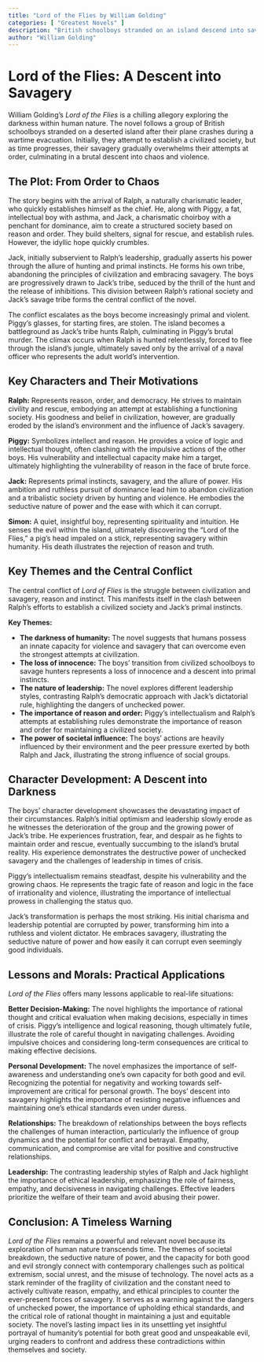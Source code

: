 ```yaml
---
title: "Lord of the Flies by William Golding"
categories: [ "Greatest Novels" ]
description: "British schoolboys stranded on an island descend into savagery."
author: "William Golding"
---
```

# Lord of the Flies: A Descent into Savagery

William Golding's *Lord of the Flies* is a chilling allegory exploring the darkness within human nature. The novel follows a group of British schoolboys stranded on a deserted island after their plane crashes during a wartime evacuation. Initially, they attempt to establish a civilized society, but as time progresses, their savagery gradually overwhelms their attempts at order, culminating in a brutal descent into chaos and violence.

## The Plot: From Order to Chaos

The story begins with the arrival of Ralph, a naturally charismatic leader, who quickly establishes himself as the chief.  He, along with Piggy, a fat, intellectual boy with asthma, and Jack, a charismatic choirboy with a penchant for dominance, aim to create a structured society based on reason and order.  They build shelters, signal for rescue, and establish rules.  However, the idyllic hope quickly crumbles.

Jack, initially subservient to Ralph's leadership, gradually asserts his power through the allure of hunting and primal instincts.  He forms his own tribe, abandoning the principles of civilization and embracing savagery.  The boys are progressively drawn to Jack's tribe, seduced by the thrill of the hunt and the release of inhibitions.  This division between Ralph's rational society and Jack's savage tribe forms the central conflict of the novel.

The conflict escalates as the boys become increasingly primal and violent. Piggy's glasses, for starting fires, are stolen. The island becomes a battleground as Jack's tribe hunts Ralph, culminating in Piggy's brutal murder. The climax occurs when Ralph is hunted relentlessly, forced to flee through the island's jungle, ultimately saved only by the arrival of a naval officer who represents the adult world's intervention.

## Key Characters and Their Motivations

**Ralph:** Represents reason, order, and democracy. He strives to maintain civility and rescue, embodying an attempt at establishing a functioning society. His goodness and belief in civilization, however, are gradually eroded by the island’s environment and the influence of Jack's savagery.

**Piggy:** Symbolizes intellect and reason. He provides a voice of logic and intellectual thought, often clashing with the impulsive actions of the other boys.  His vulnerability and intellectual capacity make him a target, ultimately highlighting the vulnerability of reason in the face of brute force.

**Jack:** Represents primal instincts, savagery, and the allure of power. His ambition and ruthless pursuit of dominance lead him to abandon civilization and a tribalistic society driven by hunting and violence. He embodies the seductive nature of power and the ease with which it can corrupt.

**Simon:** A quiet, insightful boy, representing spirituality and intuition. He senses the evil within the island, ultimately discovering the "Lord of the Flies," a pig's head impaled on a stick, representing savagery within humanity. His death illustrates the rejection of reason and truth.

## Key Themes and the Central Conflict

The central conflict of *Lord of Flies* is the struggle between civilization and savagery, reason and instinct. This manifests itself in the clash between Ralph’s efforts to establish a civilized society and Jack's primal instincts.

**Key Themes:**

* **The darkness of humanity:** The novel suggests that humans possess an innate capacity for violence and savagery that can overcome even the strongest attempts at civilization.
* **The loss of innocence:** The boys' transition from civilized schoolboys to savage hunters represents a loss of innocence and a descent into primal instincts.
* **The nature of leadership:** The novel explores different leadership styles, contrasting Ralph's democratic approach with Jack's dictatorial rule, highlighting the dangers of unchecked power.
* **The importance of reason and order:** Piggy's intellectualism and Ralph's attempts at establishing rules demonstrate the importance of reason and order for maintaining a civilized society.
* **The power of societal influence:** The boys' actions are heavily influenced by their environment and the peer pressure exerted by both Ralph and Jack, illustrating the strong influence of social groups.


## Character Development: A Descent into Darkness

The boys' character development showcases the devastating impact of their circumstances. Ralph’s initial optimism and leadership slowly erode as he witnesses the deterioration of the group and the growing power of Jack’s tribe. He experiences frustration, fear, and despair as he fights to maintain order and rescue, eventually succumbing to the island's brutal reality.  His experience demonstrates the destructive power of unchecked savagery and the challenges of leadership in times of crisis.

Piggy's intellectualism remains steadfast, despite his vulnerability and the growing chaos. He represents the tragic fate of reason and logic in the face of irrationality and violence, illustrating the importance of intellectual prowess in challenging the status quo. 

Jack's transformation is perhaps the most striking. His initial charisma and leadership potential are corrupted by power, transforming him into a ruthless and violent dictator. He embraces savagery, illustrating the seductive nature of power and how easily it can corrupt even seemingly good individuals.

## Lessons and Morals: Practical Applications

*Lord of the Flies* offers many lessons applicable to real-life situations:

**Better Decision-Making:** The novel highlights the importance of rational thought and critical evaluation when making decisions, especially in times of crisis. Piggy's intelligence and logical reasoning, though ultimately futile, illustrate the role of careful thought in navigating challenges. Avoiding impulsive choices and considering long-term consequences are critical to making effective decisions.

**Personal Development:** The novel emphasizes the importance of self-awareness and understanding one's own capacity for both good and evil. Recognizing the potential for negativity and working towards self-improvement are critical for personal growth. The boys' descent into savagery highlights the importance of resisting negative influences and maintaining one's ethical standards even under duress.

**Relationships:** The breakdown of relationships between the boys reflects the challenges of human interaction, particularly the influence of group dynamics and the potential for conflict and betrayal.  Empathy, communication, and compromise are vital for positive and constructive relationships.  

**Leadership:** The contrasting leadership styles of Ralph and Jack highlight the importance of ethical leadership, emphasizing the role of fairness, empathy, and decisiveness in navigating challenges. Effective leaders prioritize the welfare of their team and avoid abusing their power.

## Conclusion: A Timeless Warning

*Lord of the Flies* remains a powerful and relevant novel because its exploration of human nature transcends time. The themes of societal breakdown, the seductive nature of power, and the capacity for both good and evil strongly connect with contemporary challenges such as political extremism, social unrest, and the misuse of technology. The novel acts as a stark reminder of the fragility of civilization and the constant need to actively cultivate reason, empathy, and ethical principles to counter the ever-present forces of savagery. It serves as a warning against the dangers of unchecked power, the importance of upholding ethical standards, and the critical role of rational thought in maintaining a just and equitable society. The novel's lasting impact lies in its unsettling yet insightful portrayal of humanity’s potential for both great good and unspeakable evil, urging readers to confront and address these contradictions within themselves and society.

